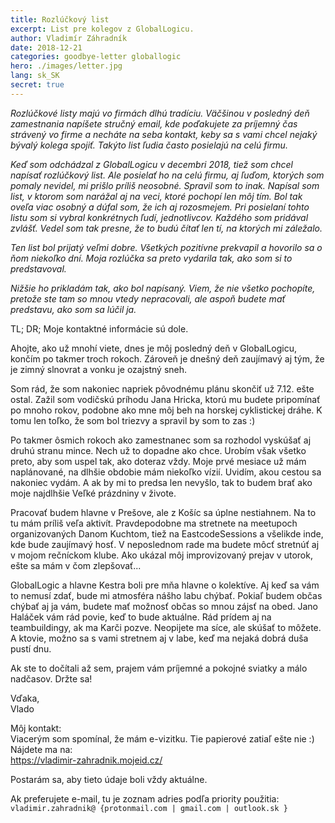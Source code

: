 ```yaml
---
title: Rozlúčkový list
excerpt: List pre kolegov z GlobalLogicu.
author: Vladimír Záhradník
date: 2018-12-21
categories: goodbye-letter globallogic
hero: ./images/letter.jpg
lang: sk_SK
secret: true
---
```


*Rozlúčkové listy majú vo firmách dlhú tradíciu. Väčšinou v posledný deň zamestnania napíšete stručný email, kde poďakujete za príjemný čas strávený vo firme a necháte na seba kontakt, keby sa s vami chcel nejaký bývalý kolega spojiť. Takýto list ľudia často posielajú na celú firmu.*

*Keď som odchádzal z GlobalLogicu v decembri 2018, tiež som chcel napísať rozlúčkový list. Ale posielať ho na celú firmu, aj ľuďom, ktorých som pomaly nevidel, mi prišlo príliš neosobné. Spravil som to inak. Napísal som list, v ktorom som narážal aj na veci, ktoré pochopí len môj tím. Bol tak oveľa viac osobný a dúfal som, že ich aj rozosmejem. Pri posielaní tohto listu som si vybral konkrétnych ľudí, jednotlivcov. Každého som pridával zvlášť. Vedel som tak presne, že to budú čítať len tí, na ktorých mi záležalo.*

*Ten list bol prijatý veľmi dobre. Všetkých pozitívne prekvapil a hovorilo sa o ňom niekoľko dní. Moja rozlúčka sa preto vydarila tak, ako som si to predstavoval.*

*Nižšie ho prikladám tak, ako bol napísaný. Viem, že nie všetko pochopíte, pretože ste tam so mnou vtedy nepracovali, ale aspoň budete mať predstavu, ako som sa lúčil ja.*

TL; DR; Moje kontaktné informácie sú dole.

Ahojte,
ako už mnohí viete, dnes je môj posledný deň v GlobalLogicu, končím po takmer troch rokoch. Zároveň je dnešný deň zaujímavý aj tým, že je zimný slnovrat a vonku je ozajstný sneh.

Som rád, že som nakoniec napriek pôvodnému plánu skončiť už 7.12. ešte ostal. Zažil som vodičskú príhodu Jana Hricka, ktorú mu budete pripomínať po mnoho rokov, podobne ako mne môj beh na horskej cyklistickej dráhe. K tomu len toľko, že som bol triezvy a spravil by som to zas :)

Po takmer ôsmich rokoch ako zamestnanec som sa rozhodol vyskúšať aj druhú stranu mince. Nech už to dopadne ako chce. Urobím však všetko preto, aby som uspel tak, ako doteraz vždy. Moje prvé mesiace už mám naplánované, na dlhšie obdobie mám niekoľko vízií. Uvidím, akou cestou sa nakoniec vydám. A ak by mi to predsa len nevyšlo, tak to budem brať ako moje najdlhšie Veľké prázdniny v živote.

Pracovať budem hlavne v Prešove, ale z Košíc sa úplne nestiahnem. Na to tu mám príliš veľa aktivít. Pravdepodobne ma stretnete na meetupoch organizovaných Danom Kuchtom, tiež na EastcodeSessions a všelikde inde, kde bude zaujímavý hosť. V neposlednom rade ma budete môcť stretnúť aj v mojom rečníckom klube. Ako ukázal môj improvizovaný prejav v utorok, ešte sa mám v čom zlepšovať...

GlobalLogic a hlavne Kestra boli pre mňa hlavne o kolektíve. Aj keď sa vám to nemusí zdať, bude mi atmosféra nášho labu chýbať. Pokiaľ budem občas chýbať aj ja vám, budete mať možnosť občas so mnou zájsť na obed. Jano Haláček vám rád povie, keď to bude aktuálne. Rád prídem aj na teambuildingy, ak ma Karči pozve. Neopijete ma síce, ale skúšať to môžete. A ktovie, možno sa s vami stretnem aj v labe, keď ma nejaká dobrá duša pustí dnu.

Ak ste to dočítali až sem, prajem vám príjemné a pokojné sviatky a málo nadčasov. Držte sa!

Vďaka,<br />
Vlado

Môj kontakt:<br/>
Viacerým som spomínal, že mám e-vizitku. Tie papierové zatiaľ ešte nie :)<br />
Nájdete ma na:<br />
https://vladimir-zahradnik.mojeid.cz/

Postarám sa, aby tieto údaje boli vždy aktuálne.

Ak preferujete e-mail, tu je zoznam adries podľa priority použitia:<br />
`vladimir.zahradnik@ {protonmail.com | gmail.com | outlook.sk }`
